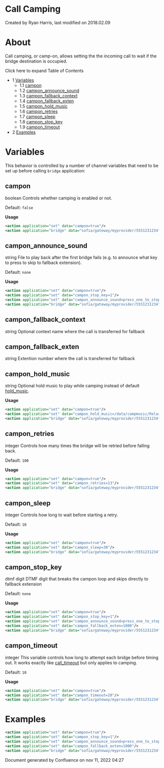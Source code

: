 
# Call Camping 

 Created by  Ryan Harris, last modified on 2018.02.09

# About

Call camping, or camp-on, allows setting the the incoming call to wait if the bridge destination is occupied.

Click here to expand Table of Contents

* 1 [Variables](#variables)  
   * 1.1 [campon](#campon)  
   * 1.2 [campon\_announce\_sound](#campon_announce_sound)  
   * 1.3 [campon\_fallback\_context](#campon_fallback_context)  
   * 1.4 [campon\_fallback\_exten](#campon_fallback_exten)  
   * 1.5 [campon\_hold\_music](#campon_hold_music)  
   * 1.6 [campon\_retries](#campon_retries)  
   * 1.7 [campon\_sleep](#campon_sleep)  
   * 1.8 [campon\_stop\_key](#campon_stop_key)  
   * 1.9 [campon\_timeout](#campon_timeout)
* 2 [Examples](#examples)

# Variables

This behavior is controlled by a number of channel variables that need to be set up before calling `bridge` application:

## campon

boolean Controls whether camping is enabled or not.

Default: `false`

**Usage**

```xml
<action application="set" data="campon=true"/>
<action application="bridge" data="sofia/gateway/myprovider/5551231234"/>
```

## campon_announce_sound

string File to play back after the first bridge fails (e.g. to announce what key to press to skip to fallback extension).

Default: `none`

**Usage**

```xml
<action application="set" data="campon=true"/>
<action application="set" data="campon_stop_key=1"/>
<action application="set" data="campon_announce_sound=press_one_to_stop.wav"/>
<action application="bridge" data="sofia/gateway/myprovider/5551231234"/>
```

## campon_fallback_context

string Optional context name where the call is transferred for fallback

## campon_fallback_exten

string Extention number where the call is transferred for fallback

## campon_hold_music

string Optional hold music to play while camping instead of default [hold\_music](../../../Dialplan/Variables-Master-List_16352570.mdx#hold_music).

**Usage**

```xml
<action application="set" data="campon=true"/>
<action application="set" data="campon_hold_music=/data/campmusic/RelaxingCampSounds.wav"/>
<action application="bridge" data="sofia/gateway/myprovider/5551231234"/>
```

## campon_retries

integer Controls how many times the bridge will be retried before falling back.

Default: `100`

**Usage**

```xml
<action application="set" data="campon=true"/>
<action application="set" data="campon_retries=13"/>
<action application="bridge" data="sofia/gateway/myprovider/5551231234"/>
```

## campon_sleep

integer Controls how long to wait before starting a retry.

Default: `10`

**Usage**

```xml
<action application="set" data="campon=true"/>
<action application="set" data="campon_sleep=30"/>
<action application="bridge" data="sofia/gateway/myprovider/5551231234"/>
```

## campon_stop_key

dtmf digit DTMF digit that breaks the campon loop and skips directly to fallback extension

Default: `none`

**Usage**

```xml
<action application="set" data="campon=true"/>
<action application="set" data="campon_stop_key=1"/>
<action application="set" data="campon_announce_sound=press_one_to_stop.wav"/>
<action application="set" data="campon_fallback_exten=1000"/>
<action application="bridge" data="sofia/gateway/myprovider/5551231234"/>
```

## campon_timeout

integer This variable controls how long to attempt each bridge before timing out. It works exactly like [call\_timeout](../../../Dialplan/Variables-Master-List_16352570.mdx#leg_timeout) but only applies to camping.

Default: `10`

**Usage**

```xml
<action application="set" data="campon=true"/>
<action application="set" data="campon_timeout=20"/>
<action application="bridge" data="sofia/gateway/myprovider/5551231234"/>
```

# Examples

```xml
<action application="set" data="campon=true"/>
<action application="set" data="campon_stop_key=1"/>
<action application="set" data="campon_announce_sound=press_one_to_stop.wav"/>
<action application="set" data="campon_fallback_exten=1000"/>
<action application="bridge" data="sofia/gateway/myprovider/5551231234"/>
```

Document generated by Confluence on nov 11, 2022 04:27
